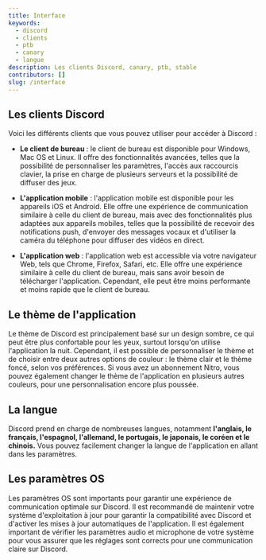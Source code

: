 ```yaml
---
title: Interface
keywords:
  - discord
  - clients
  - ptb
  - canary
  - langue
description: Les clients Discord, canary, ptb, stable
contributors: []
slug: /interface
---
```



## Les clients Discord

Voici les différents clients que vous pouvez utiliser pour accéder à Discord :

- **Le client de bureau** : le client de bureau est disponible pour Windows, Mac OS et Linux. Il offre des fonctionnalités avancées, telles que la possibilité de personnaliser les paramètres, l'accès aux raccourcis clavier, la prise en charge de plusieurs serveurs et la possibilité de diffuser des jeux.

- **L'application mobile** : l'application mobile est disponible pour les appareils iOS et Android. Elle offre une expérience de communication similaire à celle du client de bureau, mais avec des fonctionnalités plus adaptées aux appareils mobiles, telles que la possibilité de recevoir des notifications push, d'envoyer des messages vocaux et d'utiliser la caméra du téléphone pour diffuser des vidéos en direct.

- **L'application web** : l'application web est accessible via votre navigateur Web, tels que Chrome, Firefox, Safari, etc. Elle offre une expérience similaire à celle du client de bureau, mais sans avoir besoin de télécharger l'application. Cependant, elle peut être moins performante et moins rapide que le client de bureau.

## Le thème de l'application

Le thème de Discord est principalement basé sur un design sombre, ce qui peut être plus confortable pour les yeux, surtout lorsqu'on utilise l'application la nuit. Cependant, il est possible de personnaliser le thème et de choisir entre deux autres options de couleur : le thème clair et le thème foncé, selon vos préférences. Si vous avez un abonnement Nitro, vous pouvez également changer le thème de l'application en plusieurs autres couleurs, pour une personnalisation encore plus poussée.

## La langue

Discord prend en charge de nombreuses langues, notamment **l'anglais, le français, l'espagnol, l'allemand, le portugais, le japonais, le coréen et le chinois.** Vous pouvez facilement changer la langue de l'application en allant dans les paramètres.

## Les paramètres OS
Les paramètres OS sont importants pour garantir une expérience de communication optimale sur Discord. Il est recommandé de maintenir votre système d'exploitation à jour pour garantir la compatibilité avec Discord et d'activer les mises à jour automatiques de l'application. Il est également important de vérifier les paramètres audio et microphone de votre système pour vous assurer que les réglages sont corrects pour une communication claire sur Discord.

<DocCardList items={useCurrentSidebarCategory().items} />
